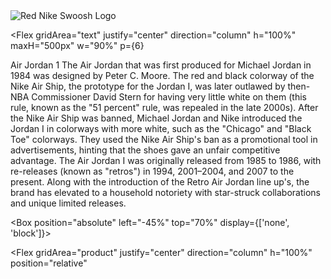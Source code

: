 <Flex gridArea="icon" justify="flex-start" align="center" ml={6}>
  <Image
    w="100px"
    src="https://www.transparentpng.com/thumb/nike-logo/Blc12i-red-nike-logo-clipart-png-photos.png"
    alt="Red Nike Swoosh Logo"
  />
</Flex>

<Flex
gridArea="text"
justify="center"
direction="column"
h="100%"
maxH="500px"
w="90%"
p={6}
>
  
<Text color="brand.lightGrey" fontSize="6xl">Air Jordan 1</Text>
<Box h="80%" position="relative" zIndex="101">
<Text my={6} color="brand.text" fontSize="xl">
The Air Jordan that was first produced for Michael Jordan in 1984 was designed by Peter C. Moore. The red and black colorway of the Nike Air Ship, the prototype for the Jordan I, was later outlawed by then-NBA Commissioner David Stern for having very little white on them (this rule, known as the "51 percent" rule, was repealed in the late 2000s).
</Text>
<Text my={6} color="brand.text" fontSize="xl">
After the Nike Air Ship was banned, Michael Jordan and Nike introduced the Jordan I in colorways with more white, such as the "Chicago" and "Black Toe" colorways. They used the Nike Air Ship's ban as a promotional tool in advertisements, hinting that the shoes gave an unfair competitive advantage. The Air Jordan I was originally released from 1985 to 1986, with re-releases (known as "retros") in 1994, 2001–2004, and 2007 to the present. Along with the introduction of the Retro Air Jordan line up's, the brand has elevated to a household notoriety with star-struck collaborations and unique limited releases.
</Text>


<Box position="absolute" left="-45%" top="70%" display={['none', 'block']}>
  <CustomText vertical text="Innovation" fontSize="72px" />
</Box>
</Box>
</Flex>


<Flex
  gridArea="product"
  justify="center"
  direction="column"
  h="100%"
  position="relative"
>
  <Product />
  <Box
    position="absolute"
    right="-15%"
    bottom="25%"
    display={['none', 'block']}
  >
    <CustomText vertical color="#ed1c24" text="Jordan" fontSize="200px" />
  </Box>
</Flex>

<Box position="absolute" bottom="0" right="30%">
  <CustomText color="#5C5C5C" text="Air" fontSize="200px" />
</Box>

<Box position="absolute" top="-25%" right="20%" zIndex="100">
  <CustomText color="#ed1c24" text="1" fontSize="800px" />
</Box>
